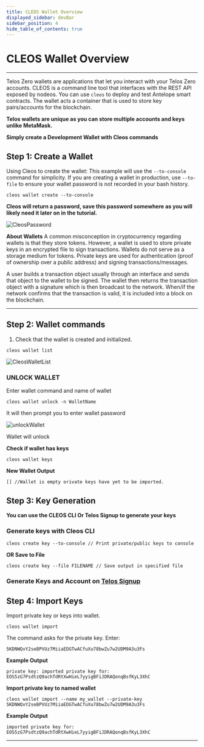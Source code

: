 ```yaml
---
title: CLEOS Wallet Overview
displayed_sidebar: devBar
sidebar_position: 4
hide_table_of_contents: true
---
```



# CLEOS Wallet Overview
-----       ------
Telos Zero wallets are applications that let you interact with your Telos Zero accounts. CLEOS is a command line tool that interfaces with the REST API exposed by nodeos. You can use ```cleos``` to deploy and test Antelope smart contracts. The wallet acts a container that is used to store key pairs/accounts for the blockchain. 

**Telos wallets are unique as you can store multiple accounts and keys unlike MetaMask.**

__Simply create a Development Wallet with Cleos commands__


## Step 1: Create a Wallet
Using Cleos to create the wallet:
This example will use the ```--to-console``` command for simplicity. If you are creating a wallet in production, use ```--to-file``` to ensure your wallet password is not recorded in your bash history. 

```cleos wallet create --to-console ```

**Cleos will return a password, save this password somewhere as you will likely need it later on in the tutorial.**


![CleosPassword](/img/cleos_password.png)

**About Wallets** A common misconception in cryptocurrency regarding wallets is that they store tokens. However, a wallet is used to store private keys in an encrypted file to sign transactions. Wallets do not serve as a storage medium for tokens. Private keys are used for authentication (proof of ownership over a public address) and signing transactions/messages.

A user builds a transaction object usually through an interface and sends that object to the wallet to be signed. The wallet then returns the transaction object with a signature which is then broadcast to the network. When/if the network confirms that the transaction is valid, it is included into a block on the blockchain.

----            -----

## Step 2: Wallet commands

1. Check that the wallet is created and initialized.

```
cleos wallet list  
```   

![CleosWalletList](/img/cleoswalletlist.png)

### UNLOCK WALLET

Enter wallet command and name of wallet
```
cleos wallet unlock -n WalletName
```
It will then prompt you to enter wallet password

![unlockWallet](/img/unlockWallet.png)

Wallet will unlock

**Check if wallet has keys**
```
cleos wallet keys
```
**New Wallet Output**
```
[] //Wallet is empty orivate keys have yet to be imported. 
```


## Step 3: Key Generation
__You can use the CLEOS CLI Or Telos Signup to generate your keys__
### Generate keys with Cleos CLI

```
cleos create key --to-console // Print private/public keys to console
```
**OR Save to File**
```
cleos create key --file FILENAME // Save output in specified file
```


### Generate Keys and Account on [Telos Signup](https://app.telos.net/accounts/add) 

## Step 4: Import Keys
Import private key or keys into wallet. 
```
cleos wallet import 
```
The command asks for the private key. Enter:
```
5KDNWQvY2seBPVUz7MiiaEDGTwACfuXu78bwZu7w2UDM9A3u3Fs
```
**Example Output**
```
private key: imported private key for: EOS5zG7PsdtzQ9achTdRtXwHieL7yyigBFiJDRAQonqBsfKyL3XhC
```
**Import private key to named wallet**
 ```
cleos wallet import --name my_wallet --private-key 5KDNWQvY2seBPVUz7MiiaEDGTwACfuXu78bwZu7w2UDM9A3u3Fs
```  
**Example Output**
```
imported private key for: EOS5zG7PsdtzQ9achTdRtXwHieL7yyigBFiJDRAQonqBsfKyL3XhC

```


------                                           ------


